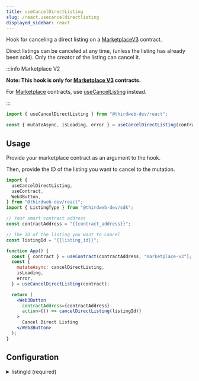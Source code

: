```yaml
---
title: useCancelDirectListing
slug: /react.usecanceldirectlisting
displayed_sidebar: react
---
```


Hook for canceling a direct listing on a [MarketplaceV3](https://thirdweb.com/thirdweb.eth/MarketplaceV3) contract.

Direct listings can be canceled at any time, (unless the listing has already been sold).
Only the creator of the listing can cancel it.

:::info Marketplace V2

**Note: This hook is only for [Marketplace V3](https://thirdweb.com/thirdweb.eth/MarketplaceV3) contracts.**

For [Marketplace](https://thirdweb.com/thirdweb.eth/Marketplace)
contracts, use [useCancelListing](/react/react.usecancellisting) instead.

:::

```jsx
import { useCancelDirectListing } from "@thirdweb-dev/react";

const { mutateAsync, isLoading, error } = useCancelDirectListing(contract);
```

## Usage

Provide your marketplace contract as an argument to the hook.

Then, provide the ID of the listing you want to cancel to the mutation.

```jsx
import {
  useCancelDirectListing,
  useContract,
  Web3Button,
} from "@thirdweb-dev/react";
import { ListingType } from "@thirdweb-dev/sdk";

// Your smart contract address
const contractAddress = "{{contract_address}}";

// The ID of the listing you want to cancel
const listingId = "{{listing_id}}";

function App() {
  const { contract } = useContract(contractAddress, "marketplace-v3");
  const {
    mutateAsync: cancelDirectListing,
    isLoading,
    error,
  } = useCancelDirectListing(contract);

  return (
    <Web3Button
      contractAddress={contractAddress}
      action={() => cancelDirectListing(listingId)}
    >
      Cancel Direct Listing
    </Web3Button>
  );
}
```

## Configuration

<details>
  <summary>listingId (required)</summary>
  <div>

### listingId (required)

The ID of the listing you want to cancel.

Will populate the `error` property if the listing is not active, or was not created by the wallet.

```jsx
import {
  useCancelDirectListing,
  useContract,
  Web3Button,
} from "@thirdweb-dev/react";
import { ListingType } from "@thirdweb-dev/sdk";

// Your smart contract address
const contractAddress = "{{contract_address}}";

// highlight-next-line
const listingId = "{{listing_id}}";

function App() {
  const { contract } = useContract(contractAddress, "marketplace-v3");
  const {
    mutateAsync: cancelDirectListing,
    isLoading,
    error,
  } = useCancelDirectListing(contract);

  return (
    <Web3Button
      contractAddress={contractAddress}
      action={() =>
        cancelDirectListing(
          // highlight-next-line
          listingId,
        )
      }
    >
      Cancel Direct Listing
    </Web3Button>
  );
}
```

</div>
</details>
